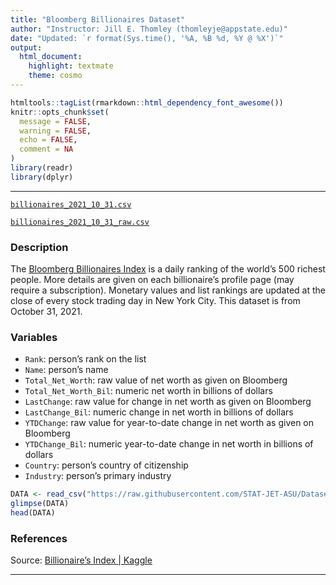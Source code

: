 ```yaml
---
title: "Bloomberg Billionaires Dataset"
author: "Instructor: Jill E. Thomley (thomleyje@appstate.edu)"
date: "Updated: `r format(Sys.time(), '%A, %B %d, %Y @ %X')`"
output: 
  html_document: 
    highlight: textmate
    theme: cosmo
---
```


```r
htmltools::tagList(rmarkdown::html_dependency_font_awesome())
knitr::opts_chunk$set(
  message = FALSE,
  warning = FALSE,
  echo = FALSE,
  comment = NA
)
library(readr)
library(dplyr)
```
<hr>

<i class="fas fa-database"></i> [`billionaires_2021_10_31.csv`](https://raw.githubusercontent.com/STAT-JET-ASU/Datasets/master/Kaggle/billionaires_2021_10_31.csv)

<i class="fas fa-database"></i> [`billionaires_2021_10_31_raw.csv`](https://raw.githubusercontent.com/STAT-JET-ASU/Datasets/master/Kaggle/billionaires_2021_10_31_raw.csv)

### Description

The [Bloomberg Billionaires Index](https://www.bloomberg.com/billionaires/) is a daily ranking of the world’s 500 richest people. More details are given on each billionaire’s profile page (may require a subscription). Monetary values and list rankings are updated at the close of every stock trading day in New York City. This dataset is from October 31, 2021.

### Variables

* `Rank`: person's rank on the list
* `Name`: person's name
* `Total_Net_Worth`: raw value of net worth as given on Bloomberg
* `Total_Net_Worth_Bil`: numeric net worth in billions of dollars
* `LastChange`: raw value for change in net worth as given on Bloomberg
* `LastChange_Bil`: numeric change in net worth in billions of dollars
* `YTDChange`: raw value for year-to-date change in net worth as given on Bloomberg
* `YTDChange_Bil`: numeric year-to-date change in net worth in billions of dollars
* `Country`: person's country of citizenship
* `Industry`: person's primary industry

```r
DATA <- read_csv("https://raw.githubusercontent.com/STAT-JET-ASU/Datasets/master/Kaggle/billionaires_2021_10_31.csv")
glimpse(DATA)
head(DATA)
```

### References

Source: [Billionaire's Index | Kaggle](https://www.kaggle.com/datasets/kkhandekar/billionaires-index)

<hr>

